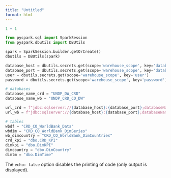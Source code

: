 ```yaml
---
title: "Untitled"
format: html
---
```



```r
1 + 1
```



```Python

from pyspark.sql import SparkSession
from pyspark.dbutils import DBUtils

spark = SparkSession.builder.getOrCreate()
dbutils = DBUtils(spark)

database_host = dbutils.secrets.get(scope='warehouse_scope', key='database_host')
database_port = dbutils.secrets.get(scope='warehouse_scope', key='database_port')
user = dbutils.secrets.get(scope='warehouse_scope', key='user')
password = dbutils.secrets.get(scope='warehouse_scope', key='password')

# databases
database_name_crd = "UNDP_DW_CRD"
database_name_wb = "UNDP_CRD_CO_DW"

url_crd = f"jdbc:sqlserver://{database_host}:{database_port};databaseName={database_name_crd};"
url_wb = f"jdbc:sqlserver://{database_host}:{database_port};databaseName={database_name_wb};"

# tables
wbdf = "CRD_CO_WorldBank_Data"
wbdim = "CRD_CO_WorldBank_DimSeries"
wb_dimcountry = "CRD_CO_WorldBank_DimCountries"
crd_kpi = "dbo.CRD_KPI" 
dimkpi = "dbo.DimKPI" 
dimcountry = "dbo.DimCountry"
dimtm = "dbo.DimTime"

```

The `echo: false` option disables the printing of code (only output is displayed).
